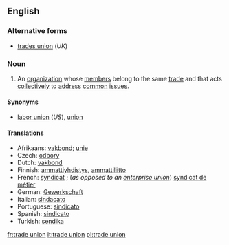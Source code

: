 ==English==

===Alternative forms===
*[[trades union]] (''UK'')

===Noun===
{{en-noun|sg=[[trade]] [[union]]}}

# An [[organization]] whose [[member]]s belong to the same [[trade]] and that acts [[collectively]] to [[address]] [[common]] [[issue]]s.

====Synonyms====
*[[labor union]] (''US''), [[union]]

====Translations====
{{trans-top|organization}}
*Afrikaans: [[vakbond]]; [[unie]]
*Czech: [[odbory]] {{m|p}}
*Dutch: [[vakbond]]
*Finnish: [[ammattiyhdistys]], [[ammattiliitto]]
*French: [[syndicat]] {{m}}; (''as opposed to an [[enterprise union]]'') [[syndicat de métier]] {{m}}
*German: [[Gewerkschaft]] {{f}}
*Italian: [[sindacato]] {{m}}
*Portuguese: [[sindicato]] {{m}}
*Spanish: [[sindicato]] {{s}} {{m}}
*Turkish: [[sendika]]
{{trans-bottom}}

[[fr:trade union]]
[[it:trade union]]
[[pl:trade union]]